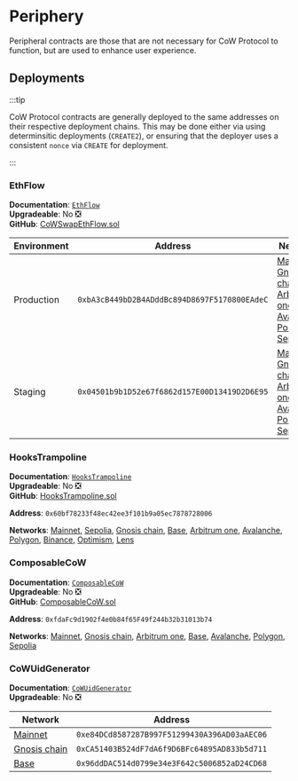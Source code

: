 # Periphery

Peripheral contracts are those that are not necessary for CoW Protocol to function, but are used to enhance user experience.

## Deployments

:::tip

CoW Protocol contracts are generally deployed to the same addresses on their respective deployment chains. This may be done either via using determinsitic deployments (`CREATE2`), or ensuring that the deployer uses a consistent `nonce` via `CREATE` for deployment.

:::

### EthFlow

**Documentation**: [`EthFlow`](periphery/eth-flow)  
**Upgradeable**: No ❎  
**GitHub**: [CoWSwapEthFlow.sol](https://github.com/cowprotocol/ethflowcontract/blob/main/src/CoWSwapEthFlow.sol)

| Environment | Address | Networks |
|-------------|---------|----------|
| Production | `0xbA3cB449bD2B4ADddBc894D8697F5170800EAdeC` | [Mainnet](https://etherscan.io/address/0xbA3cB449bD2B4ADddBc894D8697F5170800EAdeC), [Gnosis chain](https://gnosisscan.io/address/0xbA3cB449bD2B4ADddBc894D8697F5170800EAdeC), [Arbitrum one](https://arbiscan.io/address/0xbA3cB449bD2B4ADddBc894D8697F5170800EAdeC), [Base](https://basescan.org/address/0xbA3cB449bD2B4ADddBc894D8697F5170800EAdeC), [Avalanche](https://snowscan.xyz/address/0xbA3cB449bD2B4ADddBc894D8697F5170800EAdeC), [Polygon](https://polygonscan.com/address/0xbA3cB449bD2B4ADddBc894D8697F5170800EAdeC), [Sepolia](https://sepolia.etherscan.io/address/0xbA3cB449bD2B4ADddBc894D8697F5170800EAdeC) |
| Staging | `0x04501b9b1D52e67f6862d157E00D13419D2D6E95` | [Mainnet](https://etherscan.io/address/0x04501b9b1D52e67f6862d157E00D13419D2D6E95), [Gnosis chain](https://gnosisscan.io/address/0x04501b9b1D52e67f6862d157E00D13419D2D6E95), [Arbitrum one](https://arbiscan.io/address/0x04501b9b1D52e67f6862d157E00D13419D2D6E95), [Base](https://basescan.org/address/0x04501b9b1D52e67f6862d157E00D13419D2D6E95), [Avalanche](https://snowscan.xyz/address/0x04501b9b1D52e67f6862d157E00D13419D2D6E95), [Polygon](https://polygonscan.com/address/0x04501b9b1D52e67f6862d157E00D13419D2D6E95), [Sepolia](https://sepolia.etherscan.io/address/0x04501b9b1D52e67f6862d157E00D13419D2D6E95) |

### HooksTrampoline

**Documentation**: [`HooksTrampoline`](periphery/hooks-trampoline)  
**Upgradeable**: No ❎  
**GitHub**: [HooksTrampoline.sol](https://github.com/cowprotocol/hooks-trampoline/blob/main/src/HooksTrampoline.sol)

**Address**: `0x60bf78233f48ec42ee3f101b9a05ec7878728006`

**Networks**: 
[Mainnet](https://etherscan.io/address/0x60bf78233f48ec42ee3f101b9a05ec7878728006), 
[Sepolia](https://sepolia.etherscan.io/address/0x60bf78233f48ec42ee3f101b9a05ec7878728006), 
[Gnosis chain](https://gnosisscan.io/address/0x60bf78233f48ec42ee3f101b9a05ec7878728006), 
[Base](https://basescan.org/address/0x60bf78233f48ec42ee3f101b9a05ec7878728006), 
[Arbitrum one](https://arbiscan.io/address/0x60bf78233f48ec42ee3f101b9a05ec7878728006), 
[Avalanche](https://snowscan.xyz/address/0x60bf78233f48ec42ee3f101b9a05ec7878728006), 
[Polygon](https://polygonscan.com/address/0x60bf78233f48ec42ee3f101b9a05ec7878728006), 
[Binance](https://bscscan.com/address/0x60bf78233f48ec42ee3f101b9a05ec7878728006), 
[Optimism](https://optimistic.etherscan.io/address/0x60bf78233f48ec42ee3f101b9a05ec7878728006), 
[Lens](https://explorer.lens.xyz/address/0x60bf78233f48ec42ee3f101b9a05ec7878728006)

### ComposableCoW

**Documentation**: [`ComposableCoW`](periphery/composable-cow)  
**Upgradeable**: No ❎  
**GitHub**: [ComposableCoW.sol](https://github.com/cowprotocol/composable-cow/blob/main/src/ComposableCoW.sol)

**Address**: `0xfdaFc9d1902f4e0b84f65F49f244b32b31013b74`

**Networks**: 
[Mainnet](https://etherscan.io/address/0xfdaFc9d1902f4e0b84f65F49f244b32b31013b74), 
[Gnosis chain](https://gnosisscan.io/address/0xfdaFc9d1902f4e0b84f65F49f244b32b31013b74), 
[Arbitrum one](https://arbiscan.io/address/0xfdaFc9d1902f4e0b84f65F49f244b32b31013b74), 
[Base](https://basescan.org/address/0xfdaFc9d1902f4e0b84f65F49f244b32b31013b74), 
[Avalanche](https://snowscan.xyz/address/0xfdaFc9d1902f4e0b84f65F49f244b32b31013b74), 
[Polygon](https://polygonscan.com/address/0xfdaFc9d1902f4e0b84f65F49f244b32b31013b74), 
[Sepolia](https://sepolia.etherscan.io/address/0xfdaFc9d1902f4e0b84f65F49f244b32b31013b74)

### CoWUidGenerator

**Documentation**: [`CoWUidGenerator`](periphery/cow-uid-generator)  
**Upgradeable**: No ❎

| Network | Address |
|---------|---------|
| [Mainnet](https://etherscan.io/address/0xe84dcd8587287b997f51299430a396ad03aaec06) | `0xe84DCd8587287B997F51299430A396AD03aAEC06` |
| [Gnosis chain](https://gnosisscan.io/address/0xCA51403B524dF7dA6f9D6BFc64895AD833b5d711) | `0xCA51403B524dF7dA6f9D6BFc64895AD833b5d711` |
| [Base](https://basescan.org/address/0x96dddac514d0799e34e3f642c5006852ad24cd68) | `0x96ddDAC514d0799e34e3F642c5006852aD24CD68` |
